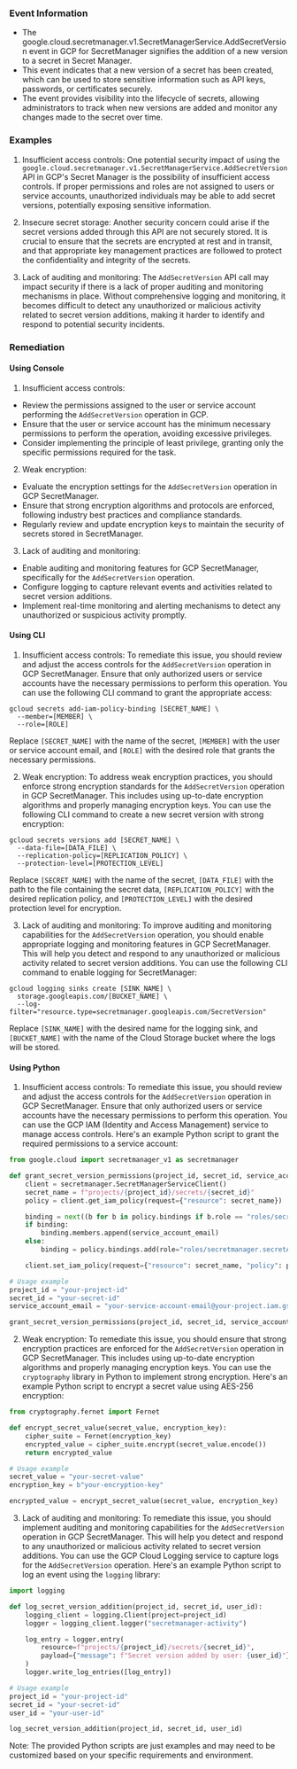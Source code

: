
### Event Information

- The google.cloud.secretmanager.v1.SecretManagerService.AddSecretVersion event in GCP for SecretManager signifies the addition of a new version to a secret in Secret Manager.
- This event indicates that a new version of a secret has been created, which can be used to store sensitive information such as API keys, passwords, or certificates securely.
- The event provides visibility into the lifecycle of secrets, allowing administrators to track when new versions are added and monitor any changes made to the secret over time.


### Examples

1. Insufficient access controls: One potential security impact of using the `google.cloud.secretmanager.v1.SecretManagerService.AddSecretVersion` API in GCP's Secret Manager is the possibility of insufficient access controls. If proper permissions and roles are not assigned to users or service accounts, unauthorized individuals may be able to add secret versions, potentially exposing sensitive information.

2. Insecure secret storage: Another security concern could arise if the secret versions added through this API are not securely stored. It is crucial to ensure that the secrets are encrypted at rest and in transit, and that appropriate key management practices are followed to protect the confidentiality and integrity of the secrets.

3. Lack of auditing and monitoring: The `AddSecretVersion` API call may impact security if there is a lack of proper auditing and monitoring mechanisms in place. Without comprehensive logging and monitoring, it becomes difficult to detect any unauthorized or malicious activity related to secret version additions, making it harder to identify and respond to potential security incidents.

### Remediation

#### Using Console

1. Insufficient access controls:
- Review the permissions assigned to the user or service account performing the `AddSecretVersion` operation in GCP.
- Ensure that the user or service account has the minimum necessary permissions to perform the operation, avoiding excessive privileges.
- Consider implementing the principle of least privilege, granting only the specific permissions required for the task.

2. Weak encryption:
- Evaluate the encryption settings for the `AddSecretVersion` operation in GCP SecretManager.
- Ensure that strong encryption algorithms and protocols are enforced, following industry best practices and compliance standards.
- Regularly review and update encryption keys to maintain the security of secrets stored in SecretManager.

3. Lack of auditing and monitoring:
- Enable auditing and monitoring features for GCP SecretManager, specifically for the `AddSecretVersion` operation.
- Configure logging to capture relevant events and activities related to secret version additions.
- Implement real-time monitoring and alerting mechanisms to detect any unauthorized or suspicious activity promptly.

#### Using CLI

1. Insufficient access controls: To remediate this issue, you should review and adjust the access controls for the `AddSecretVersion` operation in GCP SecretManager. Ensure that only authorized users or service accounts have the necessary permissions to perform this operation. You can use the following CLI command to grant the appropriate access:

```
gcloud secrets add-iam-policy-binding [SECRET_NAME] \
  --member=[MEMBER] \
  --role=[ROLE]
```

Replace `[SECRET_NAME]` with the name of the secret, `[MEMBER]` with the user or service account email, and `[ROLE]` with the desired role that grants the necessary permissions.

2. Weak encryption: To address weak encryption practices, you should enforce strong encryption standards for the `AddSecretVersion` operation in GCP SecretManager. This includes using up-to-date encryption algorithms and properly managing encryption keys. You can use the following CLI command to create a new secret version with strong encryption:

```
gcloud secrets versions add [SECRET_NAME] \
  --data-file=[DATA_FILE] \
  --replication-policy=[REPLICATION_POLICY] \
  --protection-level=[PROTECTION_LEVEL]
```

Replace `[SECRET_NAME]` with the name of the secret, `[DATA_FILE]` with the path to the file containing the secret data, `[REPLICATION_POLICY]` with the desired replication policy, and `[PROTECTION_LEVEL]` with the desired protection level for encryption.

3. Lack of auditing and monitoring: To improve auditing and monitoring capabilities for the `AddSecretVersion` operation, you should enable appropriate logging and monitoring features in GCP SecretManager. This will help you detect and respond to any unauthorized or malicious activity related to secret version additions. You can use the following CLI command to enable logging for SecretManager:

```
gcloud logging sinks create [SINK_NAME] \
  storage.googleapis.com/[BUCKET_NAME] \
  --log-filter="resource.type=secretmanager.googleapis.com/SecretVersion"
```

Replace `[SINK_NAME]` with the desired name for the logging sink, and `[BUCKET_NAME]` with the name of the Cloud Storage bucket where the logs will be stored.

#### Using Python

1. Insufficient access controls: To remediate this issue, you should review and adjust the access controls for the `AddSecretVersion` operation in GCP SecretManager. Ensure that only authorized users or service accounts have the necessary permissions to perform this operation. You can use the GCP IAM (Identity and Access Management) service to manage access controls. Here's an example Python script to grant the required permissions to a service account:

```python
from google.cloud import secretmanager_v1 as secretmanager

def grant_secret_version_permissions(project_id, secret_id, service_account_email):
    client = secretmanager.SecretManagerServiceClient()
    secret_name = f"projects/{project_id}/secrets/{secret_id}"
    policy = client.get_iam_policy(request={"resource": secret_name})

    binding = next((b for b in policy.bindings if b.role == "roles/secretmanager.secretAccessor"), None)
    if binding:
        binding.members.append(service_account_email)
    else:
        binding = policy.bindings.add(role="roles/secretmanager.secretAccessor", members=[service_account_email])

    client.set_iam_policy(request={"resource": secret_name, "policy": policy})

# Usage example
project_id = "your-project-id"
secret_id = "your-secret-id"
service_account_email = "your-service-account-email@your-project.iam.gserviceaccount.com"

grant_secret_version_permissions(project_id, secret_id, service_account_email)
```

2. Weak encryption: To remediate this issue, you should ensure that strong encryption practices are enforced for the `AddSecretVersion` operation in GCP SecretManager. This includes using up-to-date encryption algorithms and properly managing encryption keys. You can use the `cryptography` library in Python to implement strong encryption. Here's an example Python script to encrypt a secret value using AES-256 encryption:

```python
from cryptography.fernet import Fernet

def encrypt_secret_value(secret_value, encryption_key):
    cipher_suite = Fernet(encryption_key)
    encrypted_value = cipher_suite.encrypt(secret_value.encode())
    return encrypted_value

# Usage example
secret_value = "your-secret-value"
encryption_key = b"your-encryption-key"

encrypted_value = encrypt_secret_value(secret_value, encryption_key)
```

3. Lack of auditing and monitoring: To remediate this issue, you should implement auditing and monitoring capabilities for the `AddSecretVersion` operation in GCP SecretManager. This will help you detect and respond to any unauthorized or malicious activity related to secret version additions. You can use the GCP Cloud Logging service to capture logs for the `AddSecretVersion` operation. Here's an example Python script to log an event using the `logging` library:

```python
import logging

def log_secret_version_addition(project_id, secret_id, user_id):
    logging_client = logging.Client(project=project_id)
    logger = logging_client.logger("secretmanager-activity")

    log_entry = logger.entry(
        resource=f"projects/{project_id}/secrets/{secret_id}",
        payload={"message": f"Secret version added by user: {user_id}"}
    )
    logger.write_log_entries([log_entry])

# Usage example
project_id = "your-project-id"
secret_id = "your-secret-id"
user_id = "your-user-id"

log_secret_version_addition(project_id, secret_id, user_id)
```

Note: The provided Python scripts are just examples and may need to be customized based on your specific requirements and environment.


